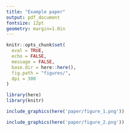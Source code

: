 ```yaml
---
title: "Example paper"
output: pdf_document
fontsize: 12pt
geometry: margin=1.0in
---
```


```r
knitr::opts_chunk$set(
  eval = TRUE,
  echo = FALSE,
  message = FALSE,
  base.dir = here::here(),
  fig.path = "figures/",
  dpi = 300
)
```

```r
library(here)
library(knitr)
```

```r
include_graphics(here('paper/figure_1.png'))
```

```r
include_graphics(here('paper/figure_2.png'))
```

